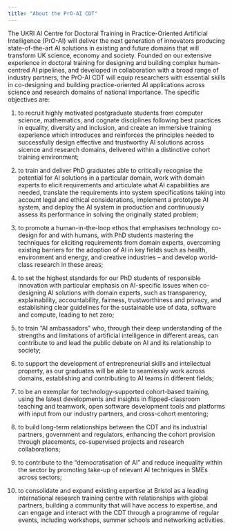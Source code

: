 ```yaml
---
title: "About the PrO-AI CDT"
---
```


The UKRI AI Centre for Doctoral Training in Practice-Oriented Artificial Intelligence (PrO-AI) will deliver the next generation of innovators producing state-of-the-art AI solutions in existing and future domains that will transform UK science, economy and society. Founded on our extensive experience in doctoral training for designing and building complex human-centred AI pipelines, and developed in collaboration with a broad range of industry partners, the PrO-AI CDT will equip researchers with essential skills in co-designing and building practice-oriented AI applications across science and research domains of national importance. The specific objectives are:

1. to recruit highly motivated postgraduate students from computer science, mathematics, and cognate disciplines following best practices in equality, diversity and inclusion, and create an immersive training experience which introduces and reinforces the principles needed to successfully design effective and trustworthy AI solutions across sicence and research domains, delivered within a distinctive cohort training environment;

2. to train and deliver PhD graduates able to critically recognise the potential for AI solutions in a particular domain, work with domain experts to elicit requirements and articulate what AI capabilities are needed, translate the requirements into system specifications taking into account legal and ethical considerations, implement a prototype AI system, and deploy the AI system in production and continuously assess its performance in solving the originally stated problem;

3. to promote a human-in-the-loop ethos that emphasises technology co-design for and with humans, with PhD students mastering the techniques for eliciting requirements from domain experts, overcoming existing barriers for the adoption of AI in key fields such as health, environment and energy, and creative industries -- and develop world-class research in these areas;

4. to set the highest standards for our PhD students of responsible innovation with particular emphasis on AI-specific issues when co-designing AI solutions with domain experts, such as transparency, explainability, accountability, fairness, trustworthiness and privacy, and establishing clear guidelines for the sustainable use of data, software and compute, leading to net zero;

5. to train "AI ambassadors" who, through their deep understanding of the strengths and limitations of artificial intelligence in different areas, can contribute to and lead the public debate on AI and its relationship to society;

6. to support the development of entrepreneurial skills and intellectual property, as our graduates will be able to seamlessly work across domains, establishing and contributing to AI teams in different fields;

7. to be an exemplar for technology-supported cohort-based training, using the latest developments and insights in flipped-classroom teaching and teamwork, open software development tools and platforms with input from our industry partners, and cross-cohort mentoring;

8. to build long-term relationships between the CDT and its industrial partners, government and regulators, enhancing the cohort provision through placements, co-supervised projects and research collaborations;

9. to contribute to the "democratisation of AI" and reduce inequality within the sector by promoting take-up of relevant AI techniques in SMEs across sectors;

10. to consolidate and expand existing expertise at Bristol as a leading international research training centre with relationships with global partners, building a community that will have access to expertise, and can engage and interact with the CDT through a programme of regular events, including workshops, summer schools and networking activities.